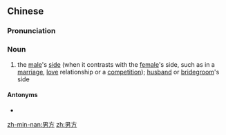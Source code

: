 ==Chinese==
{{zh-forms}}

===Pronunciation===
{{zh-pron
|m=nánfāng
|c=naam4 fong1
|mn=lâm-hong
|cat=n
}}

===Noun===
{{zh-noun}}

# the [[male]]'s [[side]] (when it contrasts with the [[female]]'s side, such as in a [[marriage]], [[love]] relationship or a [[competition]]); [[husband]] or [[bridegroom]]'s side

====Antonyms====
* {{zh-l|女方}}

[[zh-min-nan:男方]]
[[zh:男方]]